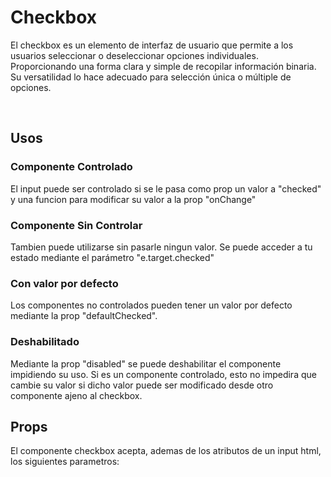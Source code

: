 
<Meta of={CheckboxStories} />

# Checkbox

El checkbox es un elemento de interfaz de usuario que permite a los usuarios seleccionar o deseleccionar opciones individuales.
Proporcionando una forma clara y simple de recopilar información binaria.
Su versatilidad lo hace adecuado para selección única o múltiple de opciones.

<br />

<Primary />

## Usos

### Componente Controlado

El input puede ser controlado si se le pasa como prop un valor a "checked" y una funcion para modificar
su valor a la prop "onChange"

<Story of={CheckboxStories.ControlledCheckBox} />
<Source of={CheckboxStories.ControlledCheckBox} />

### Componente Sin Controlar

Tambien puede utilizarse sin pasarle ningun valor. Se puede acceder a tu estado mediante el parámetro
"e.target.checked"

<Story of={CheckboxStories.UnControlledCheckBox} />
<Source of={CheckboxStories.UnControlledCheckBox} />

### Con valor por defecto

Los componentes no controlados pueden tener un valor por defecto mediante la prop "defaultChecked".

<Story of={CheckboxStories.DefaultValue} />
<Source of={CheckboxStories.DefaultValue} />

### Deshabilitado

Mediante la prop "disabled" se puede deshabilitar el componente impidiendo su uso.
Si es un componente controlado, esto no impedira que cambie su valor si dicho valor puede ser modificado
desde otro componente ajeno al checkbox.

<Story of={CheckboxStories.Disabled} />
<Source of={CheckboxStories.Disabled} />

## Props

El componente checkbox acepta, ademas de los atributos de un input html, los siguientes parametros:

<ArgTypes />
